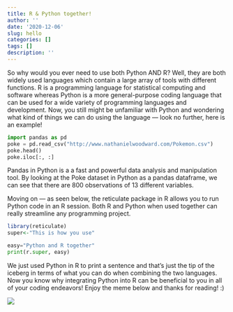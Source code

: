 ```yaml
---
title: R & Python together!
author: ''
date: '2020-12-06'
slug: hello
categories: []
tags: []
description: ''
---
```


So why would you ever need to use both Python AND R? Well, they are both widely used languages which contain a large array of tools with different functions. R is a programming language for statistical computing and software whereas Python is a more general-purpose coding language that can be used for a wide variety of programming languages and development. Now, you still might be unfamiliar with Python and wondering what kind of things we can do using the language --- look no further, here is an example!

```python
import pandas as pd
poke = pd.read_csv("http://www.nathanielwoodward.com/Pokemon.csv")
poke.head()
poke.iloc[:, :]
```

Pandas in Python is a a fast and powerful data analysis and manipulation tool. By looking at the Poke dataset in Python as a pandas dataframe, we can see that there are 800 observations of 13 different variables.

Moving on --- as seen below, the reticulate package in R allows you to run Python code in an R session. Both R and Python when used together can really streamline any programming project.

```r
library(reticulate)
super<-"This is how you use"
```

```python
easy="Python and R together"
print(r.super, easy)
```

We just used Python in R to print a sentence and that's just the tip of the iceberg in terms of what you can do when combining the two languages. Now you know why integrating Python into R can be beneficial to you in all of your coding endeavors! Enjoy the meme below and thanks for reading! :)

![](/post/2020-12-06-hello_files/IMG_2695.jpeg)